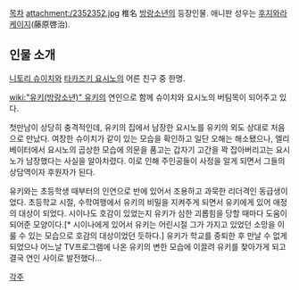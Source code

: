 [[목차]]
attachment:/2352352.jpg
椎名 
[[방랑소년]]의 등장인물. 애니판 성우는 [[후지와라 케이지]](藤原啓治).
== 인물 소개 ==
[[니토리 슈이치]]와 [[타카즈키 요시노]]의 어른 친구 중 한명.

[[wiki:"유키(방랑소년)" 유키]]의 연인으로 함께 슈이치와 요시노의 버팀목이 되어주고 있다.

첫만남이 상당히 충격적인데, 유키의 집에서 남장한 요시노를 유키의 외도 상대로 처음으로 만났다. 여장한 슈이치가 같이 있는 모습을 확인하고 일단 오해는 해소됐으나, 엘리베이터에서 요시노의 곱상한 모습에 의문을 품고는 갑자기 고간을 꽉 잡아버리고는 요시노가 남장했다는 사실을 알아차렸다. 이로 인해 주인공들이 사정을 알게 되면서 그들의 상담역이자 후원자가 된다.

유키와는 초등학생 때부터의 인연으로 반에 있어서 조용하고 과묵한 리더격인 동급생이었다. 초등학교 시절, 수학여행에서 유키의 비밀을 지켜주게 되면서 유키에게 있어 애정의 대상이 되었다. 시이나도 호감이 있었는지 유키가 심한 괴롭힘을 당할 때마다 도움이 되어준 모양이다.[* 시이나에게 있어서 유키는 어린시절 그가 가지고 있었던 소망을 이룰 수 있는 모습으로 호감의 대상이었던 듯하다.] 유키가 학교를 중퇴한 후 만날 수 없게 되었으나 어느날 TV프로그램에 나온 유키의 변한 모습에 이끌려 유키를 찾아가게 되고 결국 연인 사이로 발전했다...

[[각주]]
